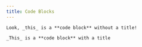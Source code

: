 ```yaml
---
title: Code Blocks
---
```


```
Look, _this_ is a **code block** without a title!
```

```md title="The title of the code block"
_This_ is a **code block** with a title
```
